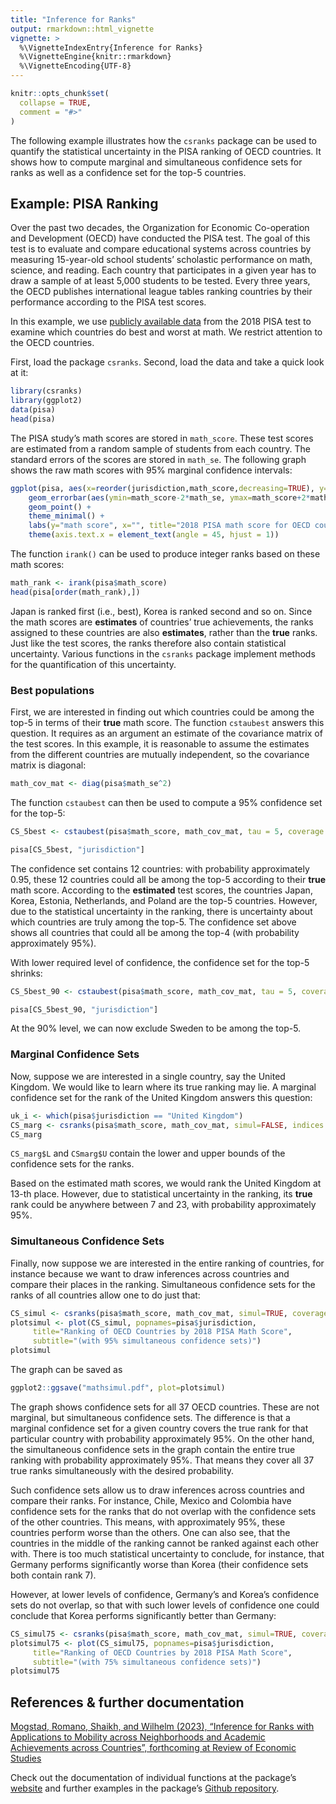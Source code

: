 ```yaml
---
title: "Inference for Ranks"
output: rmarkdown::html_vignette
vignette: >
  %\VignetteIndexEntry{Inference for Ranks}
  %\VignetteEngine{knitr::rmarkdown}
  %\VignetteEncoding{UTF-8}
---
```


```r
knitr::opts_chunk$set(
  collapse = TRUE,
  comment = "#>"
)
```

The following example illustrates how the `csranks` package can be used to quantify the statistical uncertainty in the PISA ranking of OECD countries. It shows how to compute marginal and simultaneous confidence sets for ranks as well as a confidence set for the top-5 countries.

## Example: PISA Ranking

Over the past two decades, the Organization for Economic Co-operation and Development (OECD) have conducted the PISA test. The goal of this test is to evaluate and compare educational systems across countries by measuring 15-year-old school students' scholastic performance on math, science, and reading. Each country that participates in a given year has to draw a sample of at least 5,000 students to be tested. Every three years, the OECD publishes international league tables ranking countries by their performance according to the PISA test scores.


In this example, we use [publicly available data](https://www.oecd.org/pisa/data/) from the 2018 PISA test to examine which countries do best and worst at math. We restrict attention to the OECD countries.


First, load the package `csranks`. Second, load the data and take a quick look at it:

```r
library(csranks)
library(ggplot2)
data(pisa)
head(pisa)
```

The PISA study's math scores are stored in `math_score`. These test scores are estimated from a random sample of students from each country. The standard errors of the scores are stored in `math_se`. The following graph shows the raw math scores with 95% marginal confidence intervals:

```r
ggplot(pisa, aes(x=reorder(jurisdiction,math_score,decreasing=TRUE), y=math_score)) + 
    geom_errorbar(aes(ymin=math_score-2*math_se, ymax=math_score+2*math_se)) +
    geom_point() + 
    theme_minimal() +
    labs(y="math score", x="", title="2018 PISA math score for OECD countries", subtitle="(with 95% marginal confidence intervals)") +
    theme(axis.text.x = element_text(angle = 45, hjust = 1))
```

The function `irank()` can be used to produce integer ranks based on these math scores:

```r
math_rank <- irank(pisa$math_score)
head(pisa[order(math_rank),])
```

Japan is ranked first (i.e., best), Korea is ranked second and so on. Since the math scores are **estimates** of countries' true achievements, the ranks assigned to these countries are also **estimates**, rather than the **true** ranks. Just like the test scores, the ranks therefore also contain statistical uncertainty. Various functions in the `csranks` package implement methods for the quantification of this uncertainty.



### Best populations

First, we are interested in finding out which countries could be among the top-5 in terms of their **true** math score. The function `cstaubest` answers this question. It requires as an argument an estimate of the covariance matrix of the test scores. In this example, it is reasonable to assume the estimates from the different countries are mutually independent, so the covariance matrix is diagonal:

```r
math_cov_mat <- diag(pisa$math_se^2)
```

The function `cstaubest` can then be used to compute a 95% confidence set for the top-5:

```r
CS_5best <- cstaubest(pisa$math_score, math_cov_mat, tau = 5, coverage = 0.95)

pisa[CS_5best, "jurisdiction"]
```

The confidence set contains 12 countries: with probability approximately 0.95, these 12 countries could all be among the top-5 according to their **true** math score. According to the **estimated** test scores, the countries Japan, Korea, Estonia, Netherlands, and Poland are the top-5 countries. However, due to the statistical uncertainty in the ranking, there is uncertainty about which countries are truly among the top-5. The confidence set above shows all countries that could all be among the top-4 (with probability approximately 95%).

With lower required level of confidence, the confidence set for the top-5 shrinks:

```r
CS_5best_90 <- cstaubest(pisa$math_score, math_cov_mat, tau = 5, coverage = 0.9)

pisa[CS_5best_90, "jurisdiction"]
```

At the 90% level, we can now exclude Sweden to be among the top-5.

### Marginal Confidence Sets

Now, suppose we are interested in a single country, say the United Kingdom. We would like to learn where its true ranking may lie. A marginal confidence set for the rank of the United Kingdom answers this question:

```r
uk_i <- which(pisa$jurisdiction == "United Kingdom")
CS_marg <- csranks(pisa$math_score, math_cov_mat, simul=FALSE, indices = uk_i, coverage=0.95)
CS_marg
```

`CS_marg$L` and `CSmarg$U` contain the lower and upper bounds of the confidence sets for the ranks. 

Based on the estimated math scores, we would rank the United Kingdom at 13-th place. However, due to statistical uncertainty in the ranking, its **true** rank could be anywhere between 7 and 23, with probability approximately 95%.


### Simultaneous Confidence Sets

Finally, now suppose we are interested in the entire ranking of countries, for instance because we want to draw inferences across countries and compare their places in the ranking. Simultaneous confidence sets for the ranks of all countries allow one to do just that:

```r
CS_simul <- csranks(pisa$math_score, math_cov_mat, simul=TRUE, coverage=0.95)
plotsimul <- plot(CS_simul, popnames=pisa$jurisdiction, 
     title="Ranking of OECD Countries by 2018 PISA Math Score", 
     subtitle="(with 95% simultaneous confidence sets)")
plotsimul
```

The graph can be saved as

```r
ggplot2::ggsave("mathsimul.pdf", plot=plotsimul)
```

The graph shows confidence sets for all 37 OECD countries. These are not marginal, but simultaneous confidence sets. The difference is that a marginal confidence set for a given country covers the true rank for that particular country with probability approximately 95%. On the other hand, the simultaneous confidence sets in the graph contain the entire true ranking with probability approximately 95%. That means they cover all 37 true ranks simultaneously with the desired probability.

Such confidence sets allow us to draw inferences across countries and compare their ranks. For instance, Chile, Mexico and Colombia have confidence sets for the ranks that do not overlap with the confidence sets of the other countries. This means, with approximately 95%, these countries perform worse than the others. One can also see, that the countries in the middle of the ranking cannot be ranked against each other with. There is too much statistical uncertainty to conclude, for instance, that Germany performs significantly worse than Korea (their confidence sets both contain rank 7). 

However, at lower levels of confidence, Germany's and Korea's confidence sets do not overlap, so that with such lower levels of confidence one could conclude that Korea performs significantly better than Germany:

```r
CS_simul75 <- csranks(pisa$math_score, math_cov_mat, simul=TRUE, coverage=0.75)
plotsimul75 <- plot(CS_simul75, popnames=pisa$jurisdiction, 
     title="Ranking of OECD Countries by 2018 PISA Math Score", 
     subtitle="(with 75% simultaneous confidence sets)")
plotsimul75
```

## References & further documentation
[Mogstad, Romano, Shaikh, and Wilhelm (2023), "Inference for Ranks with Applications to Mobility across Neighborhoods and Academic Achievements across Countries", forthcoming at Review of Economic Studies](https://doi.org/10.1093/restud/rdad006)

Check out the documentation of individual functions at the package's [website](https://danielwilhelm.github.io/R-CS-ranks/) and further examples in the package's [Github repository](https://github.com/danielwilhelm/R-CS-ranks/tree/master/examples).